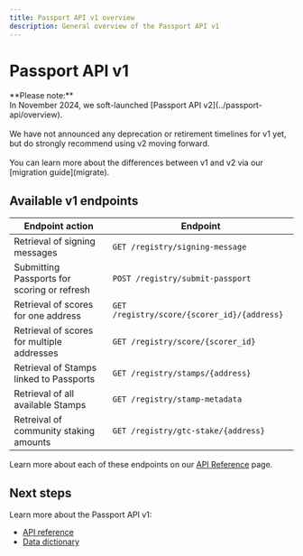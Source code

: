 ```yaml
---
title: Passport API v1 overview
description: General overview of the Passport API v1
---
```


# Passport API v1

<Callout type="warning">
**Please note:**<br />In November 2024, we soft-launched [Passport API v2](../passport-api/overview).<br /><br />We have not announced any deprecation or retirement timelines for v1 yet, but do strongly recommend using v2 moving forward.<br /><br />You can learn more about the differences between v1 and v2 via our [migration guide](migrate).
</Callout>

## Available v1 endpoints

| Endpoint action                             | Endpoint                                    |
| ------------------------------------------- | ------------------------------------------- |
| Retrieval of signing messages               | `GET /registry/signing-message`             |
| Submitting Passports for scoring or refresh | `POST /registry/submit-passport`            |
| Retrieval of scores for one address         | `GET /registry/score/{scorer_id}/{address}` |
| Retrieval of scores for multiple addresses  | `GET /registry/score/{scorer_id}`           |
| Retrieval of Stamps linked to Passports     | `GET /registry/stamps/{address}`            |
| Retrieval of all available Stamps           | `GET /registry/stamp-metadata`              |
| Retreival of community staking amounts      | `GET /registry/gtc-stake/{address}`         |

Learn more about each of these endpoints on our [API Reference](api-reference) page.

## Next steps

Learn more about the Passport API v1:
* [API reference](api-reference)
* [Data dictionary](data-dictionary)

